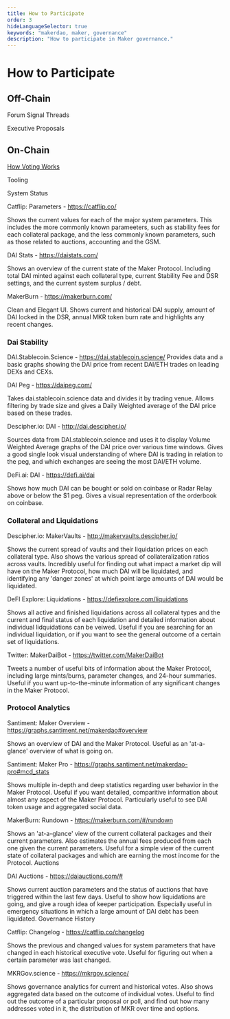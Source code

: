 ```yaml
---
title: How to Participate
order: 3
hideLanguageSelector: true
keywords: "makerdao, maker, governance"
description: "How to participate in Maker governance."
---
```


# How to Participate

## Off-Chain

<List>

Forum Signal Threads

Executive Proposals

</List>

## On-Chain

<List>

[How Voting Works](/learn/governance/how-voting-works/)

Tooling

System Status

</List>

<List>

Catflip: Parameters - https://catflip.co/

Shows the current values for each of the major system parameters. This includes the more commonly known parameeters, such as stability fees for each collateral package, and the less commonly known parameters, such as those related to auctions, accounting and the GSM.

DAI Stats - https://daistats.com/

Shows an overview of the current state of the Maker Protocol. Including total DAI minted against each collateral type, current Stability Fee and DSR settings, and the current system surplus / debt.

MakerBurn - https://makerburn.com/

Clean and Elegant UI. Shows current and historical DAI supply, amount of DAI locked in the DSR, annual MKR token burn rate and highlights any recent changes.

</List>

### Dai Stability

<List>

DAI.Stablecoin.Science - https://dai.stablecoin.science/
Provides data and a basic graphs showing the DAI price from recent DAI/ETH trades on leading DEXs and CEXs.

DAI Peg - https://daipeg.com/

Takes dai.stablecoin.science data and divides it by trading venue. Allows
filtering by trade size and gives a Daily Weighted average of the DAI price based on these trades.

Descipher.io: DAI - http://dai.descipher.io/

Sources data from DAI.stablecoin.science and uses it to display Volume Weighted Average graphs of the DAI price over various time windows. Gives a good single look visual understanding of where DAI is trading in relation to the peg, and which exchanges are seeing the most DAI/ETH volume.

DeFi.ai: DAI - https://defi.ai/dai

Shows how much DAI can be bought or sold on coinbase or Radar Relay above or below the $1 peg. Gives a visual representation of the orderbook on coinbase.

</List>

### Collateral and Liquidations

<List>

Descipher.io: MakerVaults - http://makervaults.descipher.io/

Shows the current spread of vaults and their liquidation prices on each collateral type. Also shows the various spread of collateralization ratios across vaults. Incredibly useful for finding out what impact a market dip will have on the Maker Protocol, how much DAI will be liquidated, and identifying any 'danger zones' at which point large amounts of DAI would be liquidated.

DeFI Explore: Liquidations - https://defiexplore.com/liquidations

Shows all active and finished liquidations across all collateral types and the current and final status of each liquidation and detailed information about individual lidquidations can be veiwed. Useful if you are searching for an individual liquidation, or if you want to see the general outcome of a certain set of liquidations.

Twitter: MakerDaiBot - https://twitter.com/MakerDaiBot

Tweets a number of useful bits of information about the Maker Protocol, including large mints/burns, parameter changes, and 24-hour summaries. Useful if you want up-to-the-minute information of any significant changes in the Maker Protocol.

</List>

### Protocol Analytics

<List>

Santiment: Maker Overview - https://graphs.santiment.net/makerdao#overview

Shows an overview of DAI and the Maker Protocol. Useful as an 'at-a-glance' overview of what is going on.

Santiment: Maker Pro - https://graphs.santiment.net/makerdao-pro#mcd_stats

Shows multiple in-depth and deep statistics regarding user behavior in the Maker Protocol. Useful if you want detailed, comparitive information about almost any aspect of the Maker Protocol. Particularly useful to see DAI token usage and aggregated social data.

MakerBurn: Rundown - https://makerburn.com/#/rundown

Shows an 'at-a-glance' view of the current collateral packages and their current parameters. Also estimates the annual fees produced from each one given the current parameters. Useful for a simple view of the current state of collateral packages and which are earning the most income for the Protocol.
Auctions

DAI Auctions - https://daiauctions.com/#

Shows current auction parameters and the status of auctions that have triggered within the last few days. Useful to show how liquidations are going, and give a rough idea of keeper participation. Especially useful in emergency situations in which a large amount of DAI debt has been liquidated.
Governance History

Catflip: Changelog - https://catflip.co/changelog

Shows the previous and changed values for system parameters that have changed in each historical executive vote. Useful for figuring out when a certain parameter was last changed.

MKRGov.science - https://mkrgov.science/

Shows governance analytics for current and historical votes. Also shows aggregated data based on the outcome of individual votes. Useful to find out the outcome of a particular proposal or poll, and find out how many addresses voted in it, the distribution of MKR over time and options.

</List>
